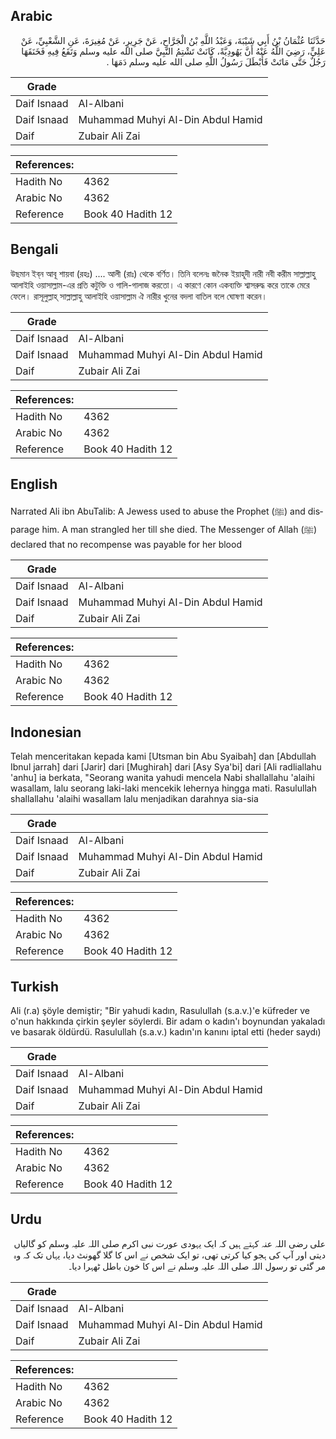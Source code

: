 ## Arabic


<div dir="rtl" lang="ar" style={{fontSize:'larger',backgroundColor:'#f8f9fa',padding:20}}>
حَدَّثَنَا عُثْمَانُ بْنُ أَبِي شَيْبَةَ، وَعَبْدُ اللَّهِ بْنُ الْجَرَّاحِ، عَنْ جَرِيرٍ، عَنْ مُغِيرَةَ، عَنِ الشَّعْبِيِّ، عَنْ عَلِيٍّ، رَضِيَ اللَّهُ عَنْهُ أَنَّ يَهُودِيَّةً، كَانَتْ تَشْتِمُ النَّبِيَّ صلى الله عليه وسلم وَتَقَعُ فِيهِ فَخَنَقَهَا رَجُلٌ حَتَّى مَاتَتْ فَأَبْطَلَ رَسُولُ اللَّهِ صلى الله عليه وسلم دَمَهَا ‏.‏
</div>
<div style={{backgroundColor:'#f8f9fa',padding:20, marginBottom: 10}}><table> <thead> <tr> <th>Grade</th> <th></th> </tr> </thead> <tbody> <tr><td>Daif Isnaad</td><td>Al-Albani</td></tr><tr><td>Daif Isnaad</td><td>Muhammad Muhyi Al-Din Abdul Hamid</td></tr><tr><td>Daif</td><td>Zubair Ali Zai</td></tr></tbody></table><table> <thead> <tr> <th>References:</th> <th></th> </tr> </thead> <tbody><tr><td>Hadith No</td><td>4362</td></tr><tr><td>Arabic No</td><td>4362</td></tr><tr><td>Reference</td><td>Book 40 Hadith 12</td></tr></tbody></table></div>

## Bengali


<div dir="ltr" lang="bn" style={{fontSize:'larger',backgroundColor:'#f8f9fa',padding:20}}>
উছমান ইব্‌ন আবূ শায়বা (রহঃ) .... আলী (রাঃ) থেকে বর্ণিত। তিনি বলেনঃ জনৈক ইয়াহূদী নারী নবী করীম সাল্লাল্লাহু আলাইহি ওয়াসাল্লাম-এর প্রতি কটুক্তি ও গালি-গালাজ করতো। এ কারণে কোন একব্যক্তি শ্বাসরুদ্ধ করে তাকে মেরে ফেলে। রাসূলুল্লাহ্‌ সাল্লাল্লাহু আলাইহি ওয়াসাল্লাম ঐ নারীর খুনের বদলা বাতিল বলে ঘোষণা করেন।
</div>
<div style={{backgroundColor:'#f8f9fa',padding:20, marginBottom: 10}}><table> <thead> <tr> <th>Grade</th> <th></th> </tr> </thead> <tbody> <tr><td>Daif Isnaad</td><td>Al-Albani</td></tr><tr><td>Daif Isnaad</td><td>Muhammad Muhyi Al-Din Abdul Hamid</td></tr><tr><td>Daif</td><td>Zubair Ali Zai</td></tr></tbody></table><table> <thead> <tr> <th>References:</th> <th></th> </tr> </thead> <tbody><tr><td>Hadith No</td><td>4362</td></tr><tr><td>Arabic No</td><td>4362</td></tr><tr><td>Reference</td><td>Book 40 Hadith 12</td></tr></tbody></table></div>

## English


<div dir="ltr" lang="en" style={{fontSize:'larger',backgroundColor:'#f8f9fa',padding:20}}>
Narrated Ali ibn AbuTalib: A Jewess used to abuse the Prophet (ﷺ) and disparage him. A man strangled her till she died. The Messenger of Allah (ﷺ) declared that no recompense was payable for her blood
</div>
<div style={{backgroundColor:'#f8f9fa',padding:20, marginBottom: 10}}><table> <thead> <tr> <th>Grade</th> <th></th> </tr> </thead> <tbody> <tr><td>Daif Isnaad</td><td>Al-Albani</td></tr><tr><td>Daif Isnaad</td><td>Muhammad Muhyi Al-Din Abdul Hamid</td></tr><tr><td>Daif</td><td>Zubair Ali Zai</td></tr></tbody></table><table> <thead> <tr> <th>References:</th> <th></th> </tr> </thead> <tbody><tr><td>Hadith No</td><td>4362</td></tr><tr><td>Arabic No</td><td>4362</td></tr><tr><td>Reference</td><td>Book 40 Hadith 12</td></tr></tbody></table></div>

## Indonesian


<div dir="ltr" lang="id" style={{fontSize:'larger',backgroundColor:'#f8f9fa',padding:20}}>
Telah menceritakan kepada kami [Utsman bin Abu Syaibah] dan [Abdullah Ibnul jarrah] dari [Jarir] dari [Mughirah] dari [Asy Sya'bi] dari [Ali radliallahu 'anhu] ia berkata, "Seorang wanita yahudi mencela Nabi shallallahu 'alaihi wasallam, lalu seorang laki-laki mencekik lehernya hingga mati. Rasulullah shallallahu 'alaihi wasallam lalu menjadikan darahnya sia-sia
</div>
<div style={{backgroundColor:'#f8f9fa',padding:20, marginBottom: 10}}><table> <thead> <tr> <th>Grade</th> <th></th> </tr> </thead> <tbody> <tr><td>Daif Isnaad</td><td>Al-Albani</td></tr><tr><td>Daif Isnaad</td><td>Muhammad Muhyi Al-Din Abdul Hamid</td></tr><tr><td>Daif</td><td>Zubair Ali Zai</td></tr></tbody></table><table> <thead> <tr> <th>References:</th> <th></th> </tr> </thead> <tbody><tr><td>Hadith No</td><td>4362</td></tr><tr><td>Arabic No</td><td>4362</td></tr><tr><td>Reference</td><td>Book 40 Hadith 12</td></tr></tbody></table></div>

## Turkish


<div dir="ltr" lang="tr" style={{fontSize:'larger',backgroundColor:'#f8f9fa',padding:20}}>
Ali (r.a) şöyle demiştir; "Bir yahudi kadın, Rasulullah (s.a.v.)'e küfreder ve o'nun hakkında çirkin şeyler söylerdi. Bir adam o kadın'ı boynundan yakaladı ve basarak öldürdü. Rasulullah (s.a.v.) kadın'ın kanını iptal etti (heder saydı)
</div>
<div style={{backgroundColor:'#f8f9fa',padding:20, marginBottom: 10}}><table> <thead> <tr> <th>Grade</th> <th></th> </tr> </thead> <tbody> <tr><td>Daif Isnaad</td><td>Al-Albani</td></tr><tr><td>Daif Isnaad</td><td>Muhammad Muhyi Al-Din Abdul Hamid</td></tr><tr><td>Daif</td><td>Zubair Ali Zai</td></tr></tbody></table><table> <thead> <tr> <th>References:</th> <th></th> </tr> </thead> <tbody><tr><td>Hadith No</td><td>4362</td></tr><tr><td>Arabic No</td><td>4362</td></tr><tr><td>Reference</td><td>Book 40 Hadith 12</td></tr></tbody></table></div>

## Urdu


<div dir="rtl" lang="ur" style={{fontSize:'larger',backgroundColor:'#f8f9fa',padding:20}}>
علی رضی اللہ عنہ کہتے ہیں کہ ایک یہودی عورت نبی اکرم صلی اللہ علیہ وسلم کو گالیاں دیتی اور آپ کی ہجو کیا کرتی تھی، تو ایک شخص نے اس کا گلا گھونٹ دیا، یہاں تک کہ وہ مر گئی تو رسول اللہ صلی اللہ علیہ وسلم نے اس کا خون باطل ٹھہرا دیا۔
</div>
<div style={{backgroundColor:'#f8f9fa',padding:20, marginBottom: 10}}><table> <thead> <tr> <th>Grade</th> <th></th> </tr> </thead> <tbody> <tr><td>Daif Isnaad</td><td>Al-Albani</td></tr><tr><td>Daif Isnaad</td><td>Muhammad Muhyi Al-Din Abdul Hamid</td></tr><tr><td>Daif</td><td>Zubair Ali Zai</td></tr></tbody></table><table> <thead> <tr> <th>References:</th> <th></th> </tr> </thead> <tbody><tr><td>Hadith No</td><td>4362</td></tr><tr><td>Arabic No</td><td>4362</td></tr><tr><td>Reference</td><td>Book 40 Hadith 12</td></tr></tbody></table></div>